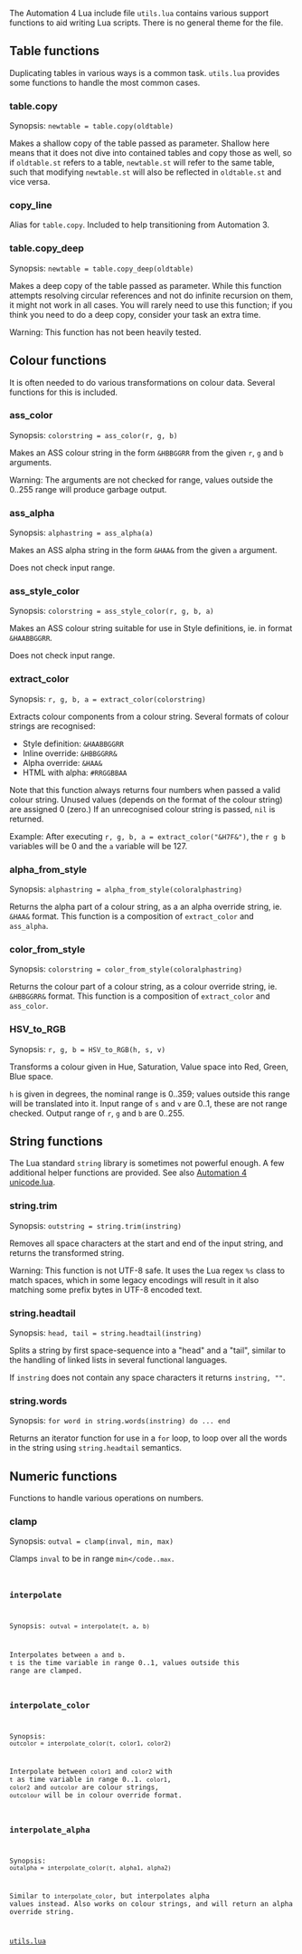 The Automation 4 Lua include file <tt>utils.lua</tt> contains various support functions to aid writing Lua scripts. There is no general theme for the file.

== Table functions ==
Duplicating tables in various ways is a common task. <tt>utils.lua</tt> provides some functions to handle the most common cases.

=== table.copy ===
Synopsis: <code>newtable = table.copy(oldtable)</code>

Makes a shallow copy of the table passed as parameter. Shallow here means that it does not dive into contained tables and copy those as well, so if <code>oldtable.st</code> refers to a table, <code>newtable.st</code> will refer to the same table, such that modifying <code>newtable.st</code> will also be reflected in <code>oldtable.st</code> and vice versa.

=== copy_line ===
Alias for <code>table.copy</code>. Included to help transitioning from Automation 3.

=== table.copy_deep ===
Synopsis: <code>newtable = table.copy_deep(oldtable)</code>

Makes a deep copy of the table passed as parameter. While this function attempts resolving circular references and not do infinite recursion on them, it might not work in all cases. You will rarely need to use this function; if you think you need to do a deep copy, consider your task an extra time.

Warning: This function has not been heavily tested.

== Colour functions ==
It is often needed to do various transformations on colour data. Several functions for this is included.

=== ass_color ===
Synopsis: <code>colorstring = ass_color(r, g, b)</code>

Makes an ASS colour string in the form <tt>&HBBGGRR</tt> from the given <code>r</code>, <code>g</code> and <code>b</code> arguments.

Warning: The arguments are not checked for range, values outside the 0..255 range will produce garbage output.

=== ass_alpha ===
Synopsis: <code>alphastring = ass_alpha(a)</code>

Makes an ASS alpha string in the form <tt>&HAA&</tt> from the given <code>a</code> argument.

Does not check input range.

=== ass_style_color ===
Synopsis: <code>colorstring = ass_style_color(r, g, b, a)</code>

Makes an ASS colour string suitable for use in Style definitions, ie. in format <tt>&HAABBGGRR</tt>.

Does not check input range.

=== extract_color ===
Synopsis: <code>r, g, b, a = extract_color(colorstring)</code>

Extracts colour components from a colour string. Several formats of colour strings are recognised:
* Style definition: <tt>&HAABBGGRR</tt>
* Inline override: <tt>&HBBGGRR&</tt>
* Alpha override: <tt>&HAA&</tt>
* HTML with alpha: <tt>#RRGGBBAA</tt>

Note that this function always returns four numbers when passed a valid colour string. Unused values (depends on the format of the colour string) are assigned 0 (zero.) If an unrecognised colour string is passed, <code>nil</code> is returned.

Example: After executing <code>r, g, b, a = extract_color("&H7F&")</code>, the <code>r g b</code> variables will be 0 and the <code>a</code> variable will be 127.


=== alpha_from_style ===
Synopsis: <code>alphastring = alpha_from_style(coloralphastring)</code>

Returns the alpha part of a colour string, as a an alpha override string, ie. <tt>&HAA&</tt> format. This function is a composition of <code>extract_color</code> and <code>ass_alpha</code>.

=== color_from_style ===
Synopsis: <code>colorstring = color_from_style(coloralphastring)</code>

Returns the colour part of a colour string, as a colour override string, ie. <tt>&HBBGGRR&</tt> format. This function is a composition of <code>extract_color</code> and <code>ass_color</code>.

=== HSV_to_RGB ===
Synopsis: <code>r, g, b = HSV_to_RGB(h, s, v)</code>

Transforms a colour given in Hue, Saturation, Value space into Red, Green, Blue space.

<code>h</code> is given in degrees, the nominal range is 0..359; values outside this range will be translated into it. Input range of <code>s</code> and <code>v</code> are 0..1, these are not range checked. Output range of <code>r</code>, <code>g</code> and <code>b</code> are 0..255.

== String functions ==
The Lua standard <code>string</code> library is sometimes not powerful enough. A few additional helper functions are provided. See also [[Automation 4 unicode.lua]].

=== string.trim ===
Synopsis: <code>outstring = string.trim(instring)</code>

Removes all space characters at the start and end of the input string, and returns the transformed string.

Warning: This function is not UTF-8 safe. It uses the Lua regex <code>%s</code> class to match spaces, which in some legacy encodings will result in it also matching some prefix bytes in UTF-8 encoded text.

=== string.headtail ===
Synopsis: <code>head, tail = string.headtail(instring)</code>

Splits a string by first space-sequence into a "head" and a "tail", similar to the handling of linked lists in several functional languages.

If <code>instring</code> does not contain any space characters it returns <code>instring, ""</code>.

=== string.words ===
Synopsis: <code>for word in string.words(instring) do ... end</code>

Returns an iterator function for use in a <code>for</code> loop, to loop over all the words in the string using <code>string.headtail</code> semantics.

== Numeric functions ==
Functions to handle various operations on numbers.

=== clamp ===
Synopsis: <code>outval = clamp(inval, min, max)</code>

Clamps <code>inval</code> to be in range <code>min</code..<code>max</code>.

=== interpolate ===
Synopsis: <code>outval = interpolate(t, a, b)</code>

Interpolates between <code>a</code> and <code>b</code>. <code>t</code> is the time variable in range 0..1, values outside this range are clamped.

=== interpolate_color ===
Synopsis: <code>outcolor = interpolate_color(t, color1, color2)</code>

Interpolate between <code>color1</code> and <code>color2</code> with <code>t</code> as time variable in range 0..1. <code>color1</code>, <code>color2</code> and <code>outcolor</code> are colour strings, <code>outcolour</code> will be in colour override format.

=== interpolate_alpha ===
Synopsis: <code>outalpha = interpolate_color(t, alpha1, alpha2)</code>

Similar to <code>interpolate_color</code>, but interpolates alpha values instead. Also works on colour strings, and will return an alpha override string.

{{Automation navbox}}

[[Category:Lua Reference|utils.lua]]